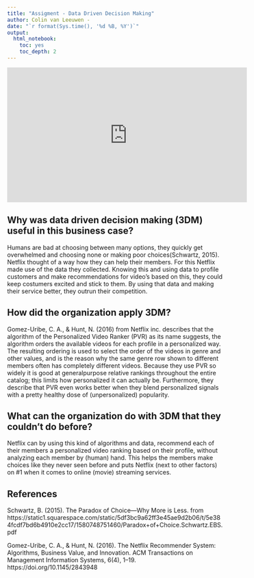 ```yaml
---
title: "Assigment - Data Driven Decision Making"
author: Colin van Leeuwen -
date: "`r format(Sys.time(), '%d %B, %Y')`"
output:
  html_notebook:
    toc: yes
    toc_depth: 2
---
```



<iframe width="560" height="315" src="https://www.youtube.com/embed/8M5n3uhWKHE" title="YouTube video player" frameborder="0" allow="accelerometer; autoplay; clipboard-write; encrypted-media; gyroscope; picture-in-picture" allowfullscreen data-external="1"></iframe>

## Why was data driven decision making (3DM) useful in this business case?

Humans are bad at choosing between many options, they quickly get overwhelmed and choosing none or making poor choices(Schwartz, 2015). Netflix thought of a way how they can help their members. For this Netflix made use of the data they collected. Knowing this and using data to profile customers and make recommendations for video's based on this, they could keep costumers excited and stick to them. By using that data and making their service better, they outrun their competition.

## How did the organization apply 3DM?

Gomez-Uribe, C. A., & Hunt, N. (2016) from Netflix inc. describes that the algorithm of the Personalized Video Ranker (PVR) as its name suggests, the algorithm orders the available videos for each profile in a personalized way.
The resulting ordering is used to select the order of the videos in genre and other values, and is the reason why the same genre row shown to different members often has completely different videos. Because they use PVR so widely it is good at generalpurpose relative rankings throughout the entire catalog; this limits how personalized it can actually be. Furthermore, they describe that PVR even works better when they blend personalized signals with a pretty healthy dose of (unpersonalized) popularity.

## What can the organization do with 3DM that they couldn’t do before?

Netflix can by using this kind of algorithms and data, recommend each of their members a personalized video ranking based on their profile, without analyzing each member by (human) hand. This helps the members make choices like they never seen before and puts Netflix (next to other factors) on #1 when it comes to online (movie) streaming services.

## References
Schwartz, B. (2015). The Paradox of Choice—Why More is Less. from https://static1.squarespace.com/static/5df3bc9a62ff3e45ae9d2b06/t/5e384fcdf7bd6b4910e2cc17/1580748751460/Paradox+of+Choice.Schwartz.EBS.pdf

Gomez-Uribe, C. A., & Hunt, N. (2016). The Netflix Recommender System: Algorithms, Business Value, and Innovation. ACM Transactions on Management Information Systems, 6(4), 1–19. https://doi.org/10.1145/2843948